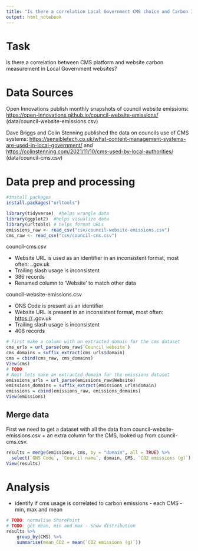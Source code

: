 ```yaml
---
title: "Is there a correlation Local Government CMS choice and Carbon Impact?"
output: html_notebook
---
```


# Task

Is there a correlation between CMS platform and website carbon measurement in Local Government websites?

# Data Sources

Open Innovations publish monthly snapshots of council website emissions: <https://open-innovations.github.io/council-website-emissions/> (data/council-website-emissions.csv)

Dave Briggs and Colin Stenning published the data on councils use of CMS systems: <https://sensibletech.co.uk/what-content-management-systems-are-used-in-local-government/> and <https://colinstenning.com/2021/11/10/cms-used-by-local-authorities/> (data/council-cms.csv)

# Data prep and processing

```r
#install packages
install.packages("urltools") 

```

```r
library(tidyverse)  #helps wrangle data
library(ggplot2)  #helps visualize data
library(urltools) # helps format URLs
emissions_raw <- read_csv("csv/council-website-emissions.csv")
cms_raw <- read_csv("csv/council-cms.csv")
```

council-cms.csv

-   Website URL is used as an identifier in an inconsistent format, most often: <subdomain>.<council>.gov.uk
-   Trailing slash usage is inconsistent
-   386 records
-   Renamed column to 'Website' to match other data

council-website-emissions.csv

-   ONS Code is present as an identifier
-   Website URL is present in an inconsistent format, most often: <https://><subdomain>.<council>.gov.uk
-   Trailing slash usage is inconsistent
-   408 records

```r
# First make a column with an extracted domain for the cms dataset
cms_urls = url_parse(cms_raw$`Council website`)
cms_domains = suffix_extract(cms_urls$domain)
cms = cbind(cms_raw, cms_domains)
View(cms)
# TODO
# Next lets make an extracted domain for the emissions dataset
emissions_urls = url_parse(emissions_raw$Website)
emissions_domains = suffix_extract(emissions_urls$domain)
emissions = cbind(emissions_raw, emissions_domains)
View(emissions)
```

## Merge data

First we need to get a dataset with all the data from council-website-emissions.csv + an extra column for the CMS, looked up from council-cms.csv.

```r
results = merge(emissions, cms, by = "domain", all = TRUE) %>%
  select(`ONS Code`, `Council name`, domain, CMS, `CO2 emissions (g)`)
View(results)

```

# Analysis

-   identify if cms usage is correlated to carbon emissions - each CMS - min, max and mean

```r
# TODO: normalise SharePoint
# TODO: get mean, min and max - show distribution
results %>%
	group_by(CMS) %>%
	summarise(mean_CO2 = mean(`CO2 emissions (g)`))

```
